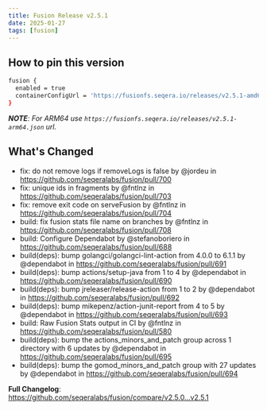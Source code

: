 ```yaml
---
title: Fusion Release v2.5.1
date: 2025-01-27
tags: [fusion]
---
```


## How to pin this version

```bash
fusion {
  enabled = true
  containerConfigUrl = 'https://fusionfs.seqera.io/releases/v2.5.1-amd64.json'
}
```
_**NOTE**: For ARM64 use `https://fusionfs.seqera.io/releases/v2.5.1-arm64.json` url._

## What's Changed
* fix: do not remove logs if removeLogs is false by @jordeu in https://github.com/seqeralabs/fusion/pull/700
* fix: unique ids in fragments by @fntlnz in https://github.com/seqeralabs/fusion/pull/703
* fix: remove exit code on serveFusion by @fntlnz in https://github.com/seqeralabs/fusion/pull/704
* build: fix fusion stats file name on branches by @fntlnz in https://github.com/seqeralabs/fusion/pull/708
* build: Configure Dependabot by @stefanoboriero in https://github.com/seqeralabs/fusion/pull/688
* build(deps): bump golangci/golangci-lint-action from 4.0.0 to 6.1.1 by @dependabot in https://github.com/seqeralabs/fusion/pull/691
* build(deps): bump actions/setup-java from 1 to 4 by @dependabot in https://github.com/seqeralabs/fusion/pull/690
* build(deps): bump jreleaser/release-action from 1 to 2 by @dependabot in https://github.com/seqeralabs/fusion/pull/692
* build(deps): bump mikepenz/action-junit-report from 4 to 5 by @dependabot in https://github.com/seqeralabs/fusion/pull/693
* build: Raw Fusion Stats output in CI by @fntlnz in https://github.com/seqeralabs/fusion/pull/580
* build(deps): bump the actions_minors_and_patch group across 1 directory with 6 updates by @dependabot in https://github.com/seqeralabs/fusion/pull/695
* build(deps): bump the gomod_minors_and_patch group with 27 updates by @dependabot in https://github.com/seqeralabs/fusion/pull/694


**Full Changelog**: https://github.com/seqeralabs/fusion/compare/v2.5.0...v2.5.1
